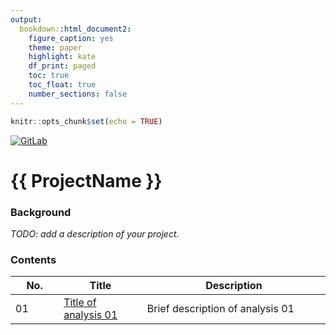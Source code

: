 ```yaml
---
output: 
  bookdown::html_document2:
    figure_caption: yes
    theme: paper
    highlight: kate
    df_print: paged
    toc: true
    toc_float: true
    number_sections: false
---
```


```r
knitr::opts_chunk$set(echo = TRUE)
```

<!-- Modify link to GitLab. -->
<!-- badges: start -->
[![GitLab](https://badgen.net/badge/icon/gitlab?icon=gitlab&label)](#TODO)
<!-- badges: end -->

# {{ ProjectName }}

### Background
<!-- Add a description of your project. -->
*TODO: add a description of your project.*

### Contents

<!-- Replace links with appropriate analysis .htmls below. They will need to be in the same folder as index.md (i.e. the docs/ directory). -->

| No. | Title | Description |
| --- | ----- | ----------- | 
| 01 | [Title of analysis 01](docs/01_analysis.html) | Brief description of analysis 01 |


